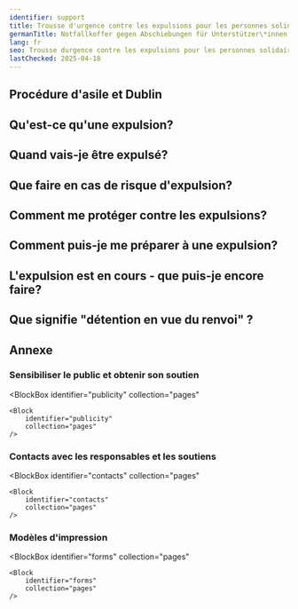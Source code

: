 ```yaml
---
identifier: support
title: Trousse d'urgence contre les expulsions pour les personnes solidaires
germanTitle: Notfallkoffer gegen Abschiebungen für Unterstützer\*innen
lang: fr
seo: Trousse durgence contre les expulsions pour les personnes solidaires
lastChecked: 2025-04-18
---
```



<Block identifier="kit-intro" />

<SupportBox title="Informations supplémentaires pour les bénévoles">
    <Block identifier="kit-intro-support"/>
</SupportBox>

<Block identifier="kit-advice" />

<SupportBox title="Remarque supplémentaire à l'intention des personnes apportant leur soutien sur le thème du conseil">
    <Block identifier="kit-advice-support"/>
</SupportBox>

## Procédure d'asile et Dublin

<Block identifier="kit-procedure-dublin"/>

<SupportBox title="Informations supplémentaires pour les personnes apportant leur soutien dans le domaine de la procédure d'asile:">
    <Block identifier="kit-procedure-support"/>
</SupportBox>

## Qu'est-ce qu'une expulsion?

<Block identifier="kit-deportation-definition"/>

## Quand vais-je être expulsé?

<Block identifier="kit-deportation-risk"/>

<SupportBox title="Informations supplémentaires pour les personnes apportant leur soutien sur le thème: menace d'expulsion">
    <Block identifier="kit-deportation-risk-support"/>
</SupportBox>

## Que faire en cas de risque d'expulsion?

<Block identifier="kit-stress" />

<SupportBox title="Informations supplémentaires pour les personnes apportant leur soutien sur le thème: stress lié au risque d'expulsion">
    <Block identifier="kit-stress-support"/>
</SupportBox>

<Block identifier="kit-residence" />

<SupportBox title="Informations supplémentaires pour les personnes apportant leur soutien sur le thème: droit de séjour">
    <Block identifier="kit-residence-support"/>
</SupportBox>

## Comment me protéger contre les expulsions?

<Block identifier="kit-prevent-deportation" />

## Comment puis-je me préparer à une expulsion?

<Block identifier="kit-prepare-deportation" />

<SupportBox title="Informations supplémentaires pour les personnes apportant leur soutien sur le thème: Préparation à une expulsion">
    <Block identifier="kit-prepare-deportation-support"/>
</SupportBox>

## L'expulsion est en cours - que puis-je encore faire?

<Block identifier="kit-police" />

<SupportBox title="Informations supplémentaires pour les personnes apportant leur soutien sur le thème: police et expulsions">
    <Block identifier="kit-police-support"/>
</SupportBox>

<Block identifier="kit-ongoing-deportation" />

<SupportBox title="Informations supplémentaires pour les personnes apportant leur soutien sur le thème: Expulsion en cours">
    <Block identifier="kit-ongoing-deportation-support"/>
</SupportBox>

## Que signifie "détention en vue du renvoi" ?

<Block identifier="kit-detention" />

## Annexe

<Block identifier="kit-outro" />

### Sensibiliser le public et obtenir son soutien

<BlockBox
    identifier="publicity"
    collection="pages"
>
    <Block
        identifier="publicity"
        collection="pages"
    />
</BlockBox>

### Contacts avec les responsables et les soutiens

<BlockBox
    identifier="contacts"
    collection="pages"
>
    <Block
        identifier="contacts"
        collection="pages"
    />
</BlockBox>

### Modèles d'impression

<BlockBox
    identifier="forms"
    collection="pages"
>
    <Block
        identifier="forms"
        collection="pages"
    />
</BlockBox>
